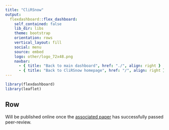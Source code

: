 ```yaml
---
title: "CliRSnow"
output: 
  flexdashboard::flex_dashboard:
    self_contained: false
    lib_dir: libs
    theme: bootstrap
    orientation: rows
    vertical_layout: fill
    social: menu
    source: embed
    logo: other/logo_72x48.png
    navbar:
      - { title: "Back to main dashboard", href: "./", align: right }
      - { title: "Back to CliRSnow homepage", href: "/", align: right }
---
```


```r
library(flexdashboard)
library(leaflet)
```


## Row

Will be published online once the [associated paper](https://hess.copernicus.org/preprints/hess-2021-449/) has successfully passed peer-review.



